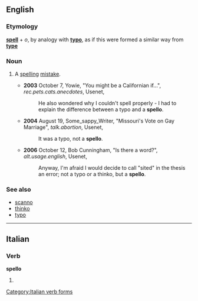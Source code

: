 {{also|spellò}}
==English==

===Etymology===
'''[[spell]]''' + ''o'', by analogy with '''[[typo]]''', as if this were formed a similar way from '''[[type]]'''

===Noun===
{{en-noun}}<!-- not 'spelloes', again by analogy from 'typo' -->

# {{context|Internet|_|slang}} A [[spelling]] [[mistake]].
#* '''2003''' October 7, Yowie, "You might be a Californian if...", ''rec.pets.cats.anecdotes'', Usenet,
#*: He also wondered why I couldn't spell properly - I had to explain the difference between a typo and a '''spello'''.
#* '''2004''' August 19, Some_sappy_Writer, "Missouri's Vote on Gay Marriage", ''talk.abortion'', Usenet,
#*: It was a typo, not a '''spello'''.
#* '''2006''' October 12, Bob Cunningham, "Is there a word?", ''alt.usage.english'', Usenet,
#*: Anyway, I'm afraid I would decide to call "sited" in the thesis an error; not a typo or a thinko, but a '''spello'''.

===See also===
* [[scanno]]
* [[thinko]]
* [[typo]]

----

==Italian==

===Verb===
'''spello'''

# {{form of|[[first-person|First-person]] [[singular]] [[present tense]]|[[spellare#Italian|spellare]]|lang=Italian}}

[[Category:Italian verb forms]]